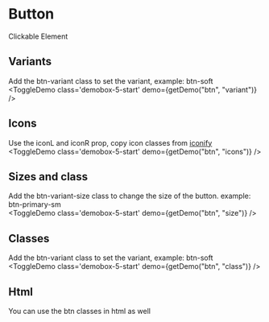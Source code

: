 <script lang="ts">
</script>

# Button 
Clickable Element

## Variants
Add the btn-variant class to set the variant, example: btn-soft  
<ToggleDemo class='demobox-5-start'  demo={getDemo("btn", "variant")} />

## Icons    
Use the iconL and iconR prop, copy icon classes from <u>[iconify](https://icon-sets.iconify.design/)</u>  
<ToggleDemo class='demobox-5-start'  demo={getDemo("btn", "icons")} />

## Sizes and class  
Add the btn-variant-size class to change the size of the button. example: btn-primary-sm  
<ToggleDemo class='demobox-5-start'  demo={getDemo("btn", "size")} />

## Classes  
Add the btn-variant class to set the variant, example: btn-soft  
<ToggleDemo class='demobox-5-start'  demo={getDemo("btn", "class")} />

<h2 id='htm'> Html </h2> 
You can use the btn classes in html as well  
<ToggleDemo class='demobox-5-start' demo={getDemoHtml("btn", "html")} />
